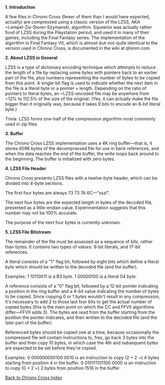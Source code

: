 '''1. Introduction'''

A few files in Chrono Cross (fewer of them than I would have expected, actually)
are compressed using a classic version of the LZSS, AKA ~Lempel-Ziv-Storer-Szymanski,
algorithm. Squeenix was actually rather fond of LZSS during the Playstation period,
and used it in many of their games, including the Final Fantasy series. The implementation
of the algorithm in Final Fantasy VII, which is almost-but-not-quite identical to
the version used in Chrono Cross, is documented in the wiki at qhimm.com

'''2. About LZSS in General'''

LZSS is a type of dictionary encoding technique which attempts to reduce the length
of a file by replacing some bytes with pointers back to an earlier part of the file,
plus numbers representing the number of bytes to be copied from this point. A single-bit
flag is used to indicate whether the next item in the file is a literal byte or a
pointer + length. Depending on the ratio of pointers to literal bytes, an ~LZSS-encoded
file may be anywhere from ~12% to 112.5% of the size of the original. (Yes, it can actually
make the file bigger than it originally was, because it takes 9 bits to encode an 8-bit
literal byte.)

Trivia: LZSS forms one-half of the compression algorithm most commonly used in zip files.

'''3. Buffer'''

The Chrono Cross LZSS implementation uses a 4K ring buffer&mdash;that is, it stores 4096
bytes of the decompressed file for use in back references, and when the data reaches
the end of the buffer, the write loops back around to the beginning. The buffer is
initialized with zero bytes.

'''4. LZSS File Header'''

Chrono Cross presents LZSS files with a twelve-byte header, which can be divided into
4-byte sections.

The first four bytes are always 73 73 7A 6C&mdash;"sszl".

The next four bytes are the expected length in bytes of the decoded file, presented as
a little-endian value. Experimentation suggests that this number may not be 100% accurate.

The purpose of the next four bytes is currently unknown.

'''5. LZSS File Bitstream'''

The remainder of the file must be assessed as a sequence of bits, rather than bytes.
It contains two types of values: 9-bit literals, and 17-bit references.

A literal consists of a "1" flag bit, followed by eight bits which define a literal byte
which should be written to the decoded file (and the buffer).

Examples: 1 10110011 is a B3 byte. 1 00000100 is a literal 04 byte.

A reference consists of a "0" flag bit, followed by a 12-bit pointer indicating a position
in the ring buffer and a 4-bit value indicating the number of bytes to be copied. Since
copying 0 or 1 bytes wouldn't result in any compression, it's necessary to add 2 to those
last four bits to get the actual number of copied bytes (this is the main point on which
the CC and FFVII algorithms differ&mdash;FFVII adds 3). The bytes are read from the buffer
starting from the position the pointer indicates, and then written to the decoded file
(and the later part of the buffer).

Referenced bytes should be copied one at a time, because occasionally the compressed file
will contain instructions to, frex, go back 3 bytes into the buffer and then copy 10 bytes,
in which case the 4th and subsequent bytes are expected to be set before they're copied.

Examples: 0 000000000100 0010 is an instruction to copy (2 + 2 =) 4 bytes starting from
position 4 in the buffer. 0 010111101100 0000 is an instruction to copy (0 + 2 =) 2 bytes
from position 1516 in the buffer.

[[Chrono Cross|Back to Chrono Cross Index]]
